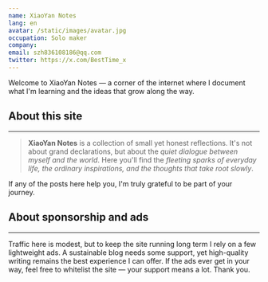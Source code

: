 ```yaml
---
name: XiaoYan Notes
lang: en
avatar: /static/images/avatar.jpg
occupation: Solo maker
company:
email: szh836108186@qq.com
twitter: https://x.com/BestTime_x
---
```


Welcome to XiaoYan Notes — a corner of the internet where I document what I'm learning and the ideas that grow along the way.

## About this site

---

> **XiaoYan Notes** is a collection of small yet honest reflections.
> It's not about grand declarations, but about the _quiet dialogue between myself and the world_.
> Here you'll find the _fleeting sparks of everyday life, the ordinary inspirations, and the thoughts that take root slowly_.

If any of the posts here help you, I'm truly grateful to be part of your journey.

## About sponsorship and ads

---

Traffic here is modest, but to keep the site running long term I rely on a few lightweight ads. A sustainable blog needs some support, yet high-quality writing remains the best experience I can offer.
If the ads ever get in your way, feel free to whitelist the site — your support means a lot. Thank you.

